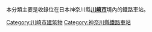 本分類主要是收錄位在日本神奈川縣'''[[川崎市|川崎市]]'''境內的鐵路車站。
{{Commonscat|Train stations in Kawasaki city}}

{{DEFAULTSORT:Kawasaki}}
[[Category:川崎市建筑物|Category:川崎市建筑物]]
[[Category:神奈川縣鐵路車站|Category:神奈川縣鐵路車站]]